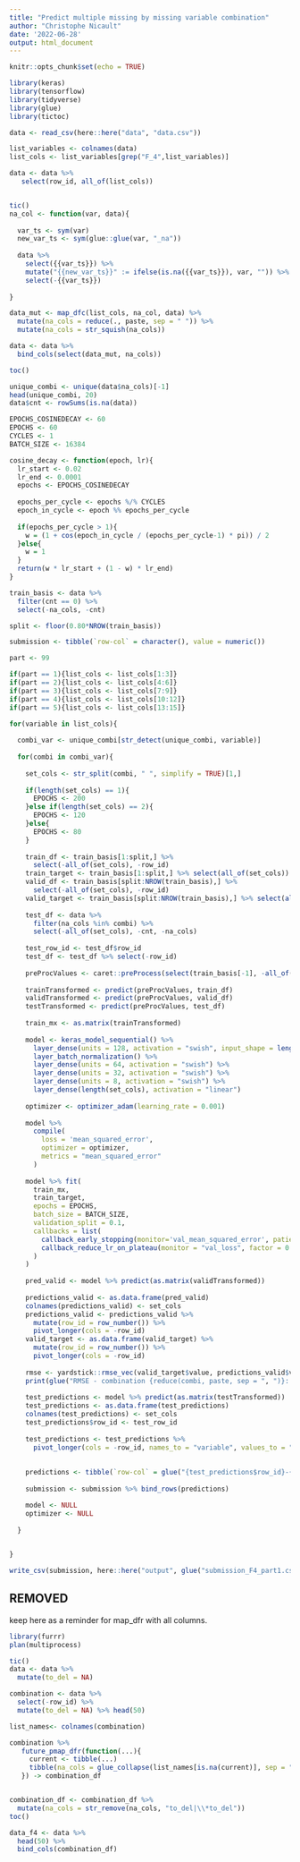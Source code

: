 ---
title: "Predict multiple missing by missing variable combination"
author: "Christophe Nicault"
date: '2022-06-28'
output: html_document
---

```{r setup, include=FALSE}
knitr::opts_chunk$set(echo = TRUE)
```


```{r}
library(keras)
library(tensorflow)
library(tidyverse)
library(glue)
library(tictoc)
```


```{r}
data <- read_csv(here::here("data", "data.csv"))
```

```{r}
list_variables <- colnames(data)
list_cols <- list_variables[grep("F_4",list_variables)]

data <- data %>%
   select(row_id, all_of(list_cols))



```


```{r}

tic()
na_col <- function(var, data){
  
  var_ts <- sym(var)
  new_var_ts <- sym(glue::glue(var, "_na"))
  
  data %>%
    select({{var_ts}}) %>%
    mutate("{{new_var_ts}}" := ifelse(is.na({{var_ts}}), var, "")) %>%
    select(-{{var_ts}})
    
}

data_mut <- map_dfc(list_cols, na_col, data) %>%
  mutate(na_cols = reduce(., paste, sep = " ")) %>%
  mutate(na_cols = str_squish(na_cols))

data <- data %>% 
  bind_cols(select(data_mut, na_cols))

toc()
```

```{r}
unique_combi <- unique(data$na_cols)[-1]
head(unique_combi, 20)
data$cnt <- rowSums(is.na(data))
```


```{r}
EPOCHS_COSINEDECAY <- 60
EPOCHS <- 60
CYCLES <- 1
BATCH_SIZE <- 16384

cosine_decay <- function(epoch, lr){
  lr_start <- 0.02
  lr_end <- 0.0001
  epochs <- EPOCHS_COSINEDECAY
  
  epochs_per_cycle <- epochs %/% CYCLES
  epoch_in_cycle <- epoch %% epochs_per_cycle
  
  if(epochs_per_cycle > 1){
    w = (1 + cos(epoch_in_cycle / (epochs_per_cycle-1) * pi)) / 2
  }else{
    w = 1
  }
  return(w * lr_start + (1 - w) * lr_end)
}


```


```{r}
train_basis <- data %>%
  filter(cnt == 0) %>%
  select(-na_cols, -cnt)

split <- floor(0.80*NROW(train_basis))
```


```{r}
submission <- tibble(`row-col` = character(), value = numeric())
```

```{r}
part <- 99
```


```{r}

if(part == 1){list_cols <- list_cols[1:3]}
if(part == 2){list_cols <- list_cols[4:6]}
if(part == 3){list_cols <- list_cols[7:9]}
if(part == 4){list_cols <- list_cols[10:12]}
if(part == 5){list_cols <- list_cols[13:15]}

for(variable in list_cols){
  
  combi_var <- unique_combi[str_detect(unique_combi, variable)]
  
  for(combi in combi_var){
    
    set_cols <- str_split(combi, " ", simplify = TRUE)[1,]
    
    if(length(set_cols) == 1){
      EPOCHS <- 200
    }else if(length(set_cols) == 2){
      EPOCHS <- 120
    }else{
      EPOCHS <- 80
    }
    
    train_df <- train_basis[1:split,] %>%
      select(-all_of(set_cols), -row_id)
    train_target <- train_basis[1:split,] %>% select(all_of(set_cols)) %>% as.matrix()
    valid_df <- train_basis[split:NROW(train_basis),] %>%
      select(-all_of(set_cols), -row_id)
    valid_target <- train_basis[split:NROW(train_basis),] %>% select(all_of(set_cols)) %>% as.matrix()
    
    test_df <- data %>%
      filter(na_cols %in% combi) %>%
      select(-all_of(set_cols), -cnt, -na_cols)
    
    test_row_id <- test_df$row_id
    test_df <- test_df %>% select(-row_id)
    
    preProcValues <- caret::preProcess(select(train_basis[-1], -all_of(set_cols)), method = c("center", "scale"))
    
    trainTransformed <- predict(preProcValues, train_df)
    validTransformed <- predict(preProcValues, valid_df)
    testTransformed <- predict(preProcValues, test_df)
    
    train_mx <- as.matrix(trainTransformed)
    
    model <- keras_model_sequential() %>% 
      layer_dense(units = 128, activation = "swish", input_shape = length(train_df)) %>%
      layer_batch_normalization() %>%
      layer_dense(units = 64, activation = "swish") %>%
      layer_dense(units = 32, activation = "swish") %>%
      layer_dense(units = 8, activation = "swish") %>%
      layer_dense(length(set_cols), activation = "linear")
    
    optimizer <- optimizer_adam(learning_rate = 0.001)
    
    model %>% 
      compile(
        loss = 'mean_squared_error',
        optimizer = optimizer,
        metrics = "mean_squared_error"
      )
    
    model %>% fit(
      train_mx, 
      train_target, 
      epochs = EPOCHS, 
      batch_size = BATCH_SIZE, 
      validation_split = 0.1,
      callbacks = list(
        callback_early_stopping(monitor='val_mean_squared_error', patience=8, verbose = 1, mode = 'min', restore_best_weights = TRUE),
        callback_reduce_lr_on_plateau(monitor = "val_loss", factor = 0.5, patience = 3, verbose = 1)
      )
    )
    
    pred_valid <- model %>% predict(as.matrix(validTransformed))
    
    predictions_valid <- as.data.frame(pred_valid)
    colnames(predictions_valid) <- set_cols
    predictions_valid <- predictions_valid %>%
      mutate(row_id = row_number()) %>%
      pivot_longer(cols = -row_id)
    valid_target <- as.data.frame(valid_target) %>%
      mutate(row_id = row_number()) %>%
      pivot_longer(cols = -row_id)
    
    rmse <- yardstick::rmse_vec(valid_target$value, predictions_valid$value)
    print(glue("RMSE - combination {reduce(combi, paste, sep = ", ")}: {rmse}"))
    
    test_predictions <- model %>% predict(as.matrix(testTransformed))
    test_predictions <- as.data.frame(test_predictions)
    colnames(test_predictions) <- set_cols
    test_predictions$row_id <- test_row_id
    
    test_predictions <- test_predictions %>%
      pivot_longer(cols = -row_id, names_to = "variable", values_to = "prediction")
      
    
    predictions <- tibble(`row-col` = glue("{test_predictions$row_id}-{test_predictions$variable}"), value = test_predictions$prediction)
    
    submission <- submission %>% bind_rows(predictions)

    model <- NULL
    optimizer <- NULL
    
  }

  
}

```


```{r}
write_csv(submission, here::here("output", glue("submission_F4_part1.csv")))
```






## REMOVED


keep here as a reminder for map_dfr with all columns.

```{r eval=FALSE, include=FALSE}
library(furrr)
plan(multiprocess)

tic()
data <- data %>%
  mutate(to_del = NA)

combination <- data %>%
  select(-row_id) %>%
  mutate(to_del = NA) %>% head(50)

list_names<- colnames(combination)

combination %>%
   future_pmap_dfr(function(...){
     current <- tibble(...)
     tibble(na_cols = glue_collapse(list_names[is.na(current)], sep = "*"))
   }) -> combination_df


combination_df <- combination_df %>%
  mutate(na_cols = str_remove(na_cols, "to_del|\\*to_del"))
toc()

data_f4 <- data %>%
  head(50) %>%
  bind_cols(combination_df)
```

